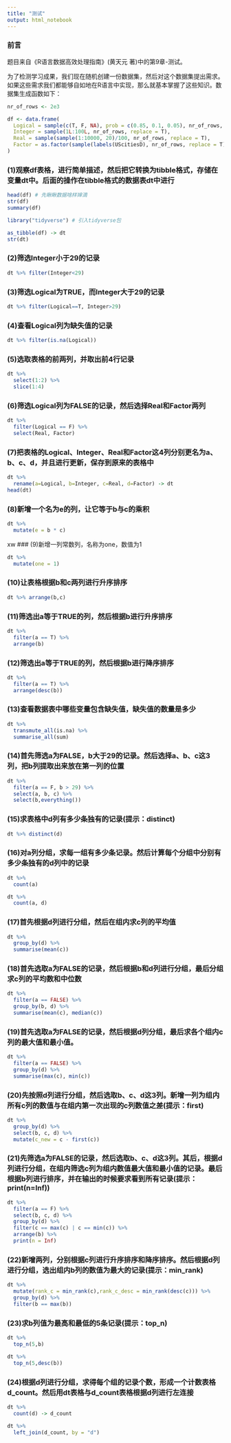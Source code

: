 ```yaml
---
title: "测试"
output: html_notebook
---
```


### 前言

题目来自《R语言数据高效处理指南》(黄天元 著)中的第9章-测试。

为了检测学习成果，我们现在随机创建一份数据集，然后对这个数据集提出需求。如果这些需求我们都能够自如地在R语言中实现，那么就基本掌握了这些知识。数据集生成函数如下：

```r
nr_of_rows <- 2e3

df <- data.frame(
  Logical = sample(c(T, F, NA), prob = c(0.85, 0.1, 0.05), nr_of_rows, replace = T),
  Integer = sample(1L:100L, nr_of_rows, replace = T),
  Real = sample(sample(1:10000, 20)/100, nr_of_rows, replace = T),
  Factor = as.factor(sample(labels(UScitiesD), nr_of_rows, replace = T))
)
```

### (1)观察df表格，进行简单描述，然后把它转换为tibble格式，存储在变量dt中。后面的操作在tibble格式的数据表dt中进行

```r
head(df) # 先瞅瞅数据啥样婶滴
str(df)
summary(df)
```

```r
library("tidyverse") # 引入tidyverse包
```

```r
as_tibble(df) -> dt
str(dt)
```

### (2)筛选Integer小于29的记录

```r
dt %>% filter(Integer<29)
```

### (3)筛选Logical为TRUE，而Integer大于29的记录

```r
dt %>% filter(Logical==T, Integer>29)
```

### (4)查看Logical列为缺失值的记录

```r
dt %>% filter(is.na(Logical))
```

### (5)选取表格的前两列，并取出前4行记录

```r
dt %>%
  select(1:2) %>%
  slice(1:4)
```

### (6)筛选Logical列为FALSE的记录，然后选择Real和Factor两列

```r
dt %>%
  filter(Logical == F) %>%
  select(Real, Factor)
```

### (7)把表格的Logical、Integer、Real和Factor这4列分别更名为a、b、c、d，并且进行更新，保存到原来的表格中

```r
dt %>%
  rename(a=Logical, b=Integer, c=Real, d=Factor) -> dt
head(dt)
```

### (8)新增一个名为e的列，让它等于b与c的乘积

```r
dt %>%
  mutate(e = b * c)
```
xw
### (9)新增一列常数列，名称为one，数值为1

```r
dt %>%
  mutate(one = 1)
```

### (10)让表格根据b和c两列进行升序排序

```r
dt %>% arrange(b,c)
```

### (11)筛选出a等于TRUE的列，然后根据b进行升序排序

```r
dt %>%
  filter(a == T) %>%
  arrange(b)
```

### (12)筛选出a等于TRUE的列，然后根据b进行降序排序

```r
dt %>%
  filter(a == T) %>%
  arrange(desc(b))
```

### (13)查看数据表中哪些变量包含缺失值，缺失值的数量是多少

```r
dt %>% 
  transmute_all(is.na) %>% 
  summarise_all(sum)
```

### (14)首先筛选a为FALSE，b大于29的记录。然后选择a、b、c这3列，把b列提取出来放在第一列的位置

```r
dt %>%
  filter(a == F, b > 29) %>%
  select(a, b, c) %>%
  select(b,everything())
```

### (15)求表格中d列有多少条独有的记录(提示：distinct)

```r
dt %>% distinct(d)
```

### (16)对a列分组，求每一组有多少条记录。然后计算每个分组中分别有多少条独有的d列中的记录

```r
dt %>%
  count(a) 

dt %>%
  count(a, d)
```

### (17)首先根据d列进行分组，然后在组内求c列的平均值

```r
dt %>%
  group_by(d) %>%
  summarise(mean(c))
```

### (18)首先选取a为FALSE的记录，然后根据b和d列进行分组，最后分组求c列的平均数和中位数

```r
dt %>%
  filter(a == FALSE) %>%
  group_by(b, d) %>%
  summarise(mean(c), median(c))
```


### (19)首先选取a为FALSE的记录，然后根据d列分组，最后求各个组内c列的最大值和最小值。

```r
dt %>%
  filter(a == FALSE) %>%
  group_by(d) %>%
  summarise(max(c), min(c))
```

### (20)先按照d列进行分组，然后选取b、c、d这3列。新增一列为组内所有c列的数值与在组内第一次出现的c列数值之差(提示：first)

```r
dt %>%
  group_by(d) %>%
  select(b, c, d) %>%
  mutate(c_new = c - first(c))
```

### (21)先筛选a为FALSE的记录，然后选取b、c、d这3列。其后，根据d列进行分组，在组内筛选c列为组内数值最大值和最小值的记录。最后根据b列进行排序，并在输出的时候要求看到所有记录(提示：print(n=Inf))

```r
dt %>%
  filter(a == F) %>%
  select(b, c, d) %>%
  group_by(d) %>%
  filter(c == max(c) | c == min(c)) %>%
  arrange(b) %>%
  print(n = Inf)
```

### (22)新增两列，分别根据c列进行升序排序和降序排序。然后根据d列进行分组，选出组内b列的数值为最大的记录(提示：min_rank)

```r
dt %>% 
  mutate(rank_c = min_rank(c),rank_c_desc = min_rank(desc(c))) %>% 
  group_by(d) %>% 
  filter(b == max(b))
```

### (23)求b列值为最高和最低的5条记录(提示：top_n)

```r
dt %>% 
  top_n(5,b)

dt %>% 
  top_n(5,desc(b))
```

### (24)根据d列进行分组，求得每个组的记录个数，形成一个计数表格d_count。然后用dt表格与d_count表格根据d列进行左连接

```r
dt %>%
  count(d) -> d_count

dt %>%
  left_join(d_count, by = "d")
```

